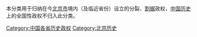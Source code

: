 本分类用于归纳在今[[北京市|北京市]]境内（及临近省份）设立的分裂、[[割据|割据]]政权，[[中国历史|中国历史]]上的全国性政权不归入此分类。

[[Category:中国各省历史政权|Category:中国各省历史政权]]
[[Category:北京历史|Category:北京历史]]